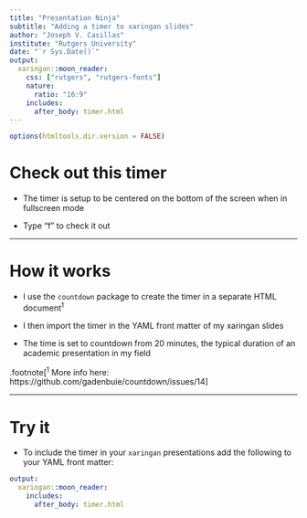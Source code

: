 ```yaml
---
title: "Presentation Ninja"
subtitle: "Adding a timer to xaringan slides"
author: "Joseph V. Casillas"
institute: "Rutgers University"
date: "`r Sys.Date()`"
output:
  xaringan::moon_reader:
    css: ["rutgers", "rutgers-fonts"]
    nature:
      ratio: "16:9"
    includes:
      after_body: timer.html
---
```


```r
options(htmltools.dir.version = FALSE)
```


# Check out this timer

- The timer is setup to be centered on the bottom of the screen when in 
fullscreen mode

- Type "f" to check it out

---

# How it works

- I use the `countdown` package to create the timer in a separate HTML
document<sup>1</sup>

- I then import the timer in the YAML front matter of my xaringan slides

- The time is set to countdown from 20 minutes, the typical duration of an 
academic presentation in my field

.footnote[<sup>1</sup> More info here: https://github.com/gadenbuie/countdown/issues/14]

---

# Try it

- To include the timer in your `xaringan` presentations add the following 
to your YAML front matter: 

```yaml
output:
  xaringan::moon_reader:
    includes:
      after_body: timer.html
```
